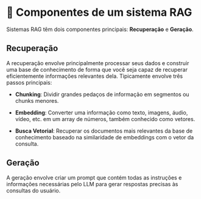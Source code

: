 # 📘 Componentes de um sistema RAG

Sistemas RAG têm dois componentes principais: **Recuperação** e **Geração**.

## Recuperação

A recuperação envolve principalmente processar seus dados e construir uma base de conhecimento de forma que você seja capaz de recuperar eficientemente informações relevantes dela. Tipicamente envolve três passos principais:

* **Chunking**: Dividir grandes pedaços de informação em segmentos ou chunks menores.

* **Embedding**: Converter uma informação como texto, imagens, áudio, vídeo, etc. em um array de números, também conhecido como vetores.

* **Busca Vetorial**: Recuperar os documentos mais relevantes da base de conhecimento baseado na similaridade de embeddings com o vetor da consulta.

## Geração

A geração envolve criar um prompt que contém todas as instruções e informações necessárias pelo LLM para gerar respostas precisas às consultas do usuário.